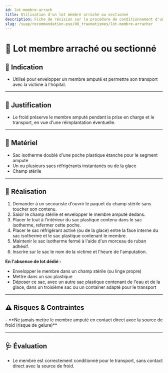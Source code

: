 ---
id: lot-membre-arrach
title: Utilisation d'un lot membre arraché ou sectionné
description: Fiche de révision sur la procédure de conditionnement d'un membre amputé
slug: /suap/recommandation-pse/08_traumatismes/lot-membre-arracher
---


# 🧊 Lot membre arraché ou sectionné

## 🎯 Indication

- Utilisé pour envelopper un membre amputé et permettre son transport avec la victime à l'hôpital.

---

## 📝 Justification

- Le froid préserve le membre amputé pendant la prise en charge et le transport, en vue d'une réimplantation éventuelle.

---

## 🧰 Matériel

- Sac isotherme doublé d'une poche plastique étanche pour le segment amputé
- Un ou plusieurs sacs réfrigérants instantanés ou de la glace
- Champ stérile

---

## 🔄 Réalisation

1. Demander à un secouriste d'ouvrir le paquet du champ stérile sans toucher son contenu.
2. Saisir le champ stérile et envelopper le membre amputé dedans.
3. Placer le tout à l'intérieur du sac plastique contenu dans le sac isotherme, refermer cette poche.
4. Placer le sac réfrigérant activé (ou de la glace) entre la face interne du sac isotherme et le sac plastique contenant le membre.
5. Maintenir le sac isotherme fermé à l'aide d'un morceau de ruban adhésif.
6. Inscrire sur le sac le nom de la victime et l'heure de l'amputation.

**En l'absence de lot dédié :**
- Envelopper le membre dans un champ stérile (ou linge propre)
- Mettre dans un sac plastique
- Déposer ce sac, avec un autre sac plastique contenant de l'eau et de la glace, dans un troisième sac ou un container adapté pour le transport

---

## ⚠️ Risques & Contraintes

<Admonition type="caution">
- **Ne jamais mettre le membre amputé en contact direct avec la source de froid (risque de gelure)**
</Admonition>

---

## 🩺 Évaluation

- Le membre est correctement conditionné pour le transport, sans contact direct avec la source de froid.
